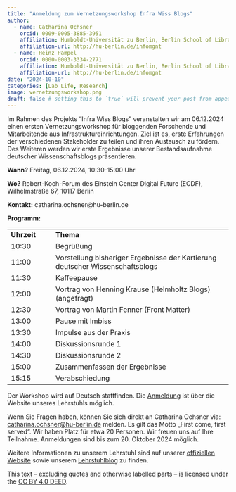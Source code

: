 ```yaml
---
title: "Anmeldung zum Vernetzungsworkshop Infra Wiss Blogs"
author:
  - name: Catharina Ochsner
    orcid: 0009-0005-3885-3951 
    affiliation: Humboldt-Universität zu Berlin, Berlin School of Library and Information Science
    affiliation-url: http://hu-berlin.de/infomgnt 
  - name: Heinz Pampel
    orcid: 0000-0003-3334-2771
    affiliation: Humboldt-Universität zu Berlin, Berlin School of Library and Information Science & Helmholtz-Gemeinschaft, Helmholtz Open Science Office
    affiliation-url: http://hu-berlin.de/infomgnt
date: "2024-10-10"
categories: [Lab Life, Research]
image: vernetzungsworkshop.png
draft: false # setting this to `true` will prevent your post from appearing on your listing page until you're ready!
---
```


Im Rahmen des Projekts “Infra Wiss Blogs” veranstalten wir am 06.12.2024 einen ersten Vernetzungsworkshop für bloggenden Forschende und Mitarbeitende aus Infrastruktureinrichtungen. Ziel ist es, erste Erfahrungen der verschiedenen Stakeholder zu teilen und ihren Austausch zu fördern. Des Weiteren werden wir erste Ergebnisse unserer Bestandsaufnahme deutscher Wissenschaftsblogs präsentieren.

**Wann?** Freitag, 06.12.2024, 10:30-15:00 Uhr

**Wo?** Robert-Koch-Forum des Einstein Center Digital Future (ECDF), Wilhelmstraße 67, 10117 Berlin

**Kontakt:** catharina.ochsner\@hu-berlin.de

**Programm:**

|             |                                                                               |
|---------------|---------------------------------------------------------|
| **Uhrzeit** | **Thema**                                                                     |
| 10:30       | Begrüßung                                                                     |
| 11:00       | Vorstellung bisheriger Ergebnisse der Kartierung deutscher Wissenschaftsblogs |
| 11:30       | Kaffeepause                                                                   |
| 12:00       | Vortrag von Henning Krause (Helmholtz Blogs) (angefragt)                      |
| 12:30       | Vortrag von Martin Fenner (Front Matter)                                      |
| 13:00       | Pause mit Imbiss                                                              |
| 13:30       | Impulse aus der Praxis                                                        |
| 14:00       | Diskussionsrunde 1                                                            |
| 14:30       | Diskussionsrunde 2                                                            |
| 15:00       | Zusammenfassen der Ergebnisse                                                 |
| 15:15       | Verabschiedung                                                                |

Der Workshop wird auf Deutsch stattfinden. Die [Anmeldung](https://www.ibi.hu-berlin.de/de/forschung/infomanagement/events/vernetzungsworkshop-infra-wiss-blogs/anmeldung-vernetzungsworkshop-infra-wiss-blogs) ist über die Website unseres Lehrstuhls möglich.

Wenn Sie Fragen haben, können Sie sich direkt an Catharina Ochsner via: [catharina.ochsner\@hu-berlin.de](mailto:catharina.ochsner@hu-berlin.de) melden. Es gilt das Motto „First come, first served“. Wir haben Platz für etwa 20 Personen. Wir freuen uns auf Ihre Teilnahme. Anmeldungen sind bis zum 20. Oktober 2024 möglich.

Weitere Informationen zu unserem Lehrstuhl sind auf unserer [offiziellen Website](http://hu.berlin/infomgnt) sowie unserem [Lehrstuhlblog](https://infomgnt.org/) zu finden.

This text – excluding quotes and otherwise labelled parts – is licensed under the [CC BY 4.0 DEED](https://creativecommons.org/licenses/by/4.0/deed.de).
